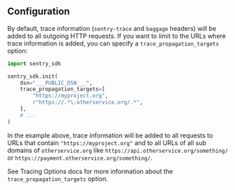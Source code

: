 ## Configuration

By default, trace information (`sentry-trace` and `baggage` headers) will be added to all outgoing HTTP requests. If you want to limit to the URLs where trace information is added, you can specify a `trace_propagation_targets` option:

```python
import sentry_sdk

sentry_sdk.init(
    dsn="___PUBLIC_DSN___",
    trace_propagation_targets=[
        "https://myproject.org",
        r"https://.*\.otherservice.org/.*",
    ],
    # ...
)
```

In the example above, trace information will be added to all requests to URLs that contain `"https://myproject.org"` and to all URLs of all sub domains of `otherservice.org` like `https://api.otherservice.org/something/` or `https://payment.otherservice.org/something/`.

See <PlatformLink to="/configuration/options/#trace-propagation-targets">Tracing Options</PlatformLink> docs for more information about the `trace_propagation_targets` option.
